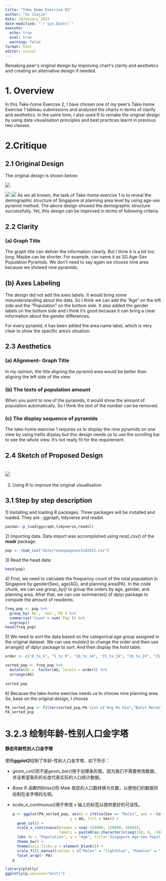 ```yaml
---
title: "Take Home Exercise 02"
author: "Xu Jiajie"
date: 28January 2023
date-modified: "`r Sys.Date()`"
execute: 
  echo: true
  eval: true
  warning: false
format: html
editor: visual
---
```


Remaking peer\'s original design by improving chart\'s clarity and aesthetics and creating an alternative design if needed.

# 1. Overview

In this Take-home Exercise 2, I have chosen one of my peer's Take-home Exercise 1 tableau submissions and analysed the charts in terms of clarify and aesthetics. In the same time, I also used R to remake the original design by using data visualisation principles and best practices learnt in previous two classes.

# 2.Critique 

## 2.1 Original Design

The original design is shown below:

![](images/image-67167773.png)

![](images/image-185868883.png)
![](images/image-641660754.png)
As we all known, the task of Take-home exercise 1 is to reveal the demographic structure of Singapore at planning area level by using age-sex pyramid method. The above design showed the demographic structure successfully. Yet, this design can be improved in terms of following criteria.

## 2.2 Clarity

### (a) Graph Title

The graph title can deliver the information clearly. But I think it is a bit too long. Maybe can be shorter. For example, can name it as SG Age-Sex Population Pyramids. We don't need to say again we choose nine area because we showed nine pyramids.

## (b) Axes Labeling

The design did not add the axes labels. It would bring some misunderstanding about the data. So I think we can add the "Age" on the left side and the "Population" on the bottom side. It also added the gender labels on the bottom side and I think it's good because it can bring a clear information about the gender differences.

For every pyramid, it has been added the area name label, which is very clear to show the specific area's situation.

## 2.3 Aesthetics

### (a) Alignment- Graph Title

In my opinion, the title aligning the pyramid area would be better than aligning the left side of the view.

### (b) The texts of population amount

When you point to one of the pyramids, it would show the amount of population automatically. So I think the text of the number can be removed.

### (c) The display sequence of pyramids

The take-home exercise 1 requires us to display the nine pyramids on one view by using trellis display but this design needs us to use the scrolling bar to see the whole view. It's not really fit for the requirement.

## 2.4 **Sketch of Proposed Design**

# ![](images/LeecodeSQL(1)_page-0001.jpg)

3. Using R to improve the original visualisation

## 3.1 Step by step description

1\) Installing and loading R packages. Three packages will be installed and loaded. They are : ggiraph, tidyverse and readxl.

```r
pacman::p_load(ggiraph,tidyverse,readxl)
```

2\) Importing data. Data import was accomplished using *read_csv()* of the **readr** package.

```r
pop <- read_csv("data/respopagesextod2022.csv")
```

3\) Read the head data:

```r
head(pop)
```

4\) First, we need to calculate the frequency count of the total population in Singapore by gender(Sex), age(AG), and planning area(PA). In the code chunk, we can use *group_by()* to group the orders by age, gender, and planning area. Afrer that, we can use summarise() of dplyr package to compute the amount of residents.

```r
freq_pop <- pop %>%
  group_by(`AG`, `Sex`,`PA`) %>%
  summarise('Count'= sum(`Pop`)) %>%
  ungroup()
head(freq_pop)
```

5\) We need to sort the data based on the categorical age group assigned in the original dataset. We can use *mutate()* to change the order and then use arrange() of dplyr package to sort. And then display the hold table.

```r
order <- c("0_to_4", "5_to_9", "10_to_14", "15_to_19", "20_to_24", "25_to_29", "30_to_34", "35_to_39", "40_to_44", "45_to_49", "50_to_54", "55_to_59", "60_to_64", "65_to_69", "70_to_74", "75_to_79", "80_to_84", "85_to_89", "90_and_over")

sorted_pop <- freq_pop %>%
  mutate(AG =  factor(AG, levels = order)) %>%
  arrange(AG)
  
sorted_pop

```

6\) Because the take-home exercise needs us to choose nine planning area. So, base on the original design, I choose

```r
PA_sorted_pop <- filter(sorted_pop,PA %in% c("Ang Mo Kio","Bukit Merah","Bukit Timah","Hougang","Jurong East","Kallang","Pasir Ris","Sengkang","Toa Payoh"))
PA_sorted_pop
```

# **3.2.3 绘制年龄-性别人口金字塔**

#### **静态年龄性别人口金字塔**

使用**ggplot2**绘制了年龄-性别人口金字塔，如下所示：

-   *geom_col()*而不是*geom_bar()*用于创建条形图，因为我们不需要修改数据，并且希望条形的长度代表实际的人口统计数据。

-   *Base R 函数的ifelse()*将 Male 居民的人口数转换为负数，以便他们的数据将绘制在金字塔的左侧。

-   *scale_x\_continuous()*用于修改 x 轴上的标签以提供更好的可读性。

    ```r
    p <- ggplot(PA_sorted_pop, aes(x = ifelse(Sex == "Males", yes = -Count, no = Count), 
                              y = AG, fill = Sex)) + 
      geom_col() +
      scale_x_continuous(breaks = seq(-150000, 150000, 50000), 
                         labels = paste0(as.character(c(seq(150, 0, -50), seq(50, 150, 50))),"k")) +
      labs (x = "Population", y = "Age", title='Singapore Age-Sex Population Pyramid 2021') +
      theme_bw() +
      theme(axis.ticks.y = element_blank()) +
      scale_fill_manual(values = c("Males" = "lightblue", "Females" = "lightpink"))+
      facet_wrap(~ PA)
    p
    ```

```r
library(plotly)
ggplotly(p,session="knitr")
```

```{}
```
